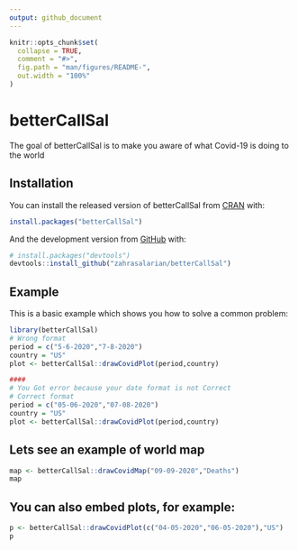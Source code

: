 ```yaml
---
output: github_document
---
```


<!-- README.md is generated from README.Rmd. Please edit that file -->

```r
knitr::opts_chunk$set(
  collapse = TRUE,
  comment = "#>",
  fig.path = "man/figures/README-",
  out.width = "100%"
)
```

# betterCallSal

<!-- badges: start -->
<!-- badges: end -->

The goal of betterCallSal is to make you aware of what Covid-19 is doing to the world

## Installation

You can install the released version of betterCallSal from [CRAN](https://CRAN.R-project.org) with:

``` r
install.packages("betterCallSal")
```

And the development version from [GitHub](https://github.com/) with:

``` r
# install.packages("devtools")
devtools::install_github("zahrasalarian/betterCallSal")
```
## Example

This is a basic example which shows you how to solve a common problem:

```r
library(betterCallSal)
# Wrong format
period = c("5-6-2020","7-8-2020")
country = "US"
plot <- betterCallSal::drawCovidPlot(period,country)

####
# You Got error because your date format is not Correct
# Correct format
period = c("05-06-2020","07-08-2020")
country = "US"
plot <- betterCallSal::drawCovidPlot(period,country)
```

## Lets see an example of world map

```r
map <- betterCallSal::drawCovidMap("09-09-2020","Deaths")
map
```

## You can also embed plots, for example:

```r
p <- betterCallSal::drawCovidPlot(c("04-05-2020","06-05-2020"),"US")
p
```
